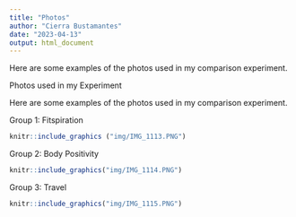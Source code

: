 ```yaml
---
title: "Photos"
author: "Cierra Bustamantes"
date: "2023-04-13"
output: html_document
---
```


Here are some examples of the photos used in my comparison experiment. 

Photos used in my Experiment

Here are some examples of the photos used in my comparison experiment.

Group 1: Fitspiration

```r
knitr::include_graphics ("img/IMG_1113.PNG")


```

Group 2: Body Positivity

```r
knitr::include_graphics("img/IMG_1114.PNG")
```

Group 3: Travel

```r
knitr::include_graphics("img/IMG_1115.PNG")
```
